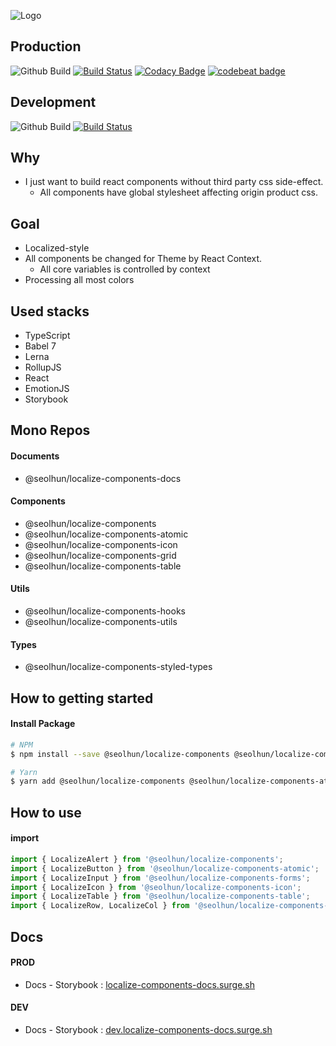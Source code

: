 
<Meta title="Localize Component"></Meta>

![Logo](/logo.png)

## Production

![Github Build](https://github.com/Seolhun/localize-components/workflows/Github%20Build/badge.svg?branch=master)
[![Build Status](https://travis-ci.com/Seolhun/localize-components.svg?branch=master)](https://travis-ci.com/Seolhun/localize-components)
[![Codacy Badge](https://api.codacy.com/project/badge/Grade/87c0d9f96fc74d94b60c0c397a6b30c6)](https://www.codacy.com/app/shun10114/localize-components?utm_source=github.com&utm_medium=referral&utm_content=Seolhun/localize-components&utm_campaign=Badge_Grade)
[![codebeat badge](https://codebeat.co/badges/2ab413e3-946a-4719-bb75-07e76851cbba)](https://codebeat.co/projects/github-com-seolhun-localize-components-master)

## Development

![Github Build](https://github.com/Seolhun/localize-components/workflows/Github%20Build/badge.svg?branch=develop)
[![Build Status](https://travis-ci.com/Seolhun/localize-components.svg?branch=develop)](https://travis-ci.com/Seolhun/localize-components)

## Why

- I just want to build react components without third party css side-effect.
  - All components have global stylesheet affecting origin product css.

## Goal

- Localized-style
- All components be changed for Theme by React Context.
  - All core variables is controlled by context
- Processing all most colors

## Used stacks

- TypeScript
- Babel 7
- Lerna
- RollupJS
- React
- EmotionJS
- Storybook

## Mono Repos

#### Documents

- @seolhun/localize-components-docs

#### Components

- @seolhun/localize-components
- @seolhun/localize-components-atomic
- @seolhun/localize-components-icon
- @seolhun/localize-components-grid
- @seolhun/localize-components-table

#### Utils

- @seolhun/localize-components-hooks
- @seolhun/localize-components-utils

#### Types

- @seolhun/localize-components-styled-types

## How to getting started

#### Install Package

```bash
# NPM
$ npm install --save @seolhun/localize-components @seolhun/localize-components-atomic

# Yarn
$ yarn add @seolhun/localize-components @seolhun/localize-components-atomic
```

## How to use

#### import

```js
import { LocalizeAlert } from '@seolhun/localize-components';
import { LocalizeButton } from '@seolhun/localize-components-atomic';
import { LocalizeInput } from '@seolhun/localize-components-forms';
import { LocalizeIcon } from '@seolhun/localize-components-icon';
import { LocalizeTable } from '@seolhun/localize-components-table';
import { LocalizeRow, LocalizeCol } from '@seolhun/localize-components-grid';
```

## Docs

#### PROD

- Docs - Storybook : [localize-components-docs.surge.sh](http://localize-components-docs.surge.sh/#/)

#### DEV

- Docs - Storybook : [dev.localize-components-docs.surge.sh](http://dev.localize-components-docs.surge.sh/#/)
